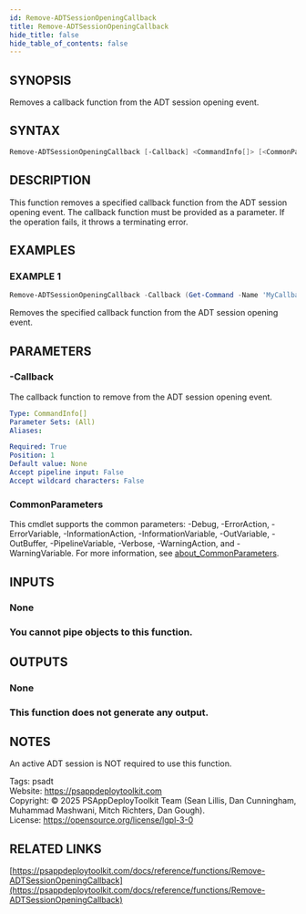 ```yaml
---
id: Remove-ADTSessionOpeningCallback
title: Remove-ADTSessionOpeningCallback
hide_title: false
hide_table_of_contents: false
---
```


## SYNOPSIS

Removes a callback function from the ADT session opening event.

## SYNTAX

```powershell
Remove-ADTSessionOpeningCallback [-Callback] <CommandInfo[]> [<CommonParameters>]
```

## DESCRIPTION

This function removes a specified callback function from the ADT session opening event.
The callback function must be provided as a parameter.
If the operation fails, it throws a terminating error.

## EXAMPLES

### EXAMPLE 1

```powershell
Remove-ADTSessionOpeningCallback -Callback (Get-Command -Name 'MyCallbackFunction')
```

Removes the specified callback function from the ADT session opening event.

## PARAMETERS

### -Callback

The callback function to remove from the ADT session opening event.

```yaml
Type: CommandInfo[]
Parameter Sets: (All)
Aliases:

Required: True
Position: 1
Default value: None
Accept pipeline input: False
Accept wildcard characters: False
```

### CommonParameters

This cmdlet supports the common parameters: -Debug, -ErrorAction, -ErrorVariable, -InformationAction, -InformationVariable, -OutVariable, -OutBuffer, -PipelineVariable, -Verbose, -WarningAction, and -WarningVariable. For more information, see [about_CommonParameters](http://go.microsoft.com/fwlink/?LinkID=113216).

## INPUTS

### None

### You cannot pipe objects to this function.
## OUTPUTS

### None

### This function does not generate any output.
## NOTES
An active ADT session is NOT required to use this function.

Tags: psadt<br />
Website: https://psappdeploytoolkit.com<br />
Copyright: © 2025 PSAppDeployToolkit Team (Sean Lillis, Dan Cunningham, Muhammad Mashwani, Mitch Richters, Dan Gough).<br />
License: https://opensource.org/license/lgpl-3-0

## RELATED LINKS

[https://psappdeploytoolkit.com/docs/reference/functions/Remove-ADTSessionOpeningCallback](https://psappdeploytoolkit.com/docs/reference/functions/Remove-ADTSessionOpeningCallback)
